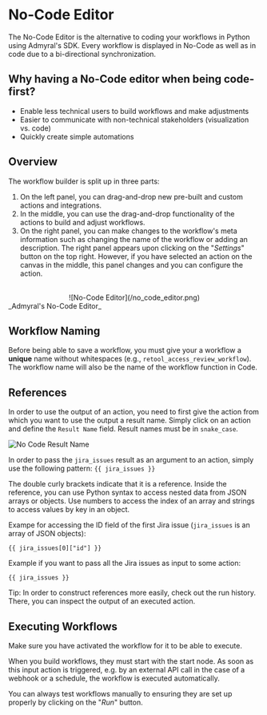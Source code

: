 
# No-Code Editor

The No-Code Editor is the alternative to coding your workflows in Python using Admyral's SDK. Every workflow is displayed in No-Code as well as in code due to a bi-directional synchronization.

## Why having a No-Code editor when being code-first?

-   Enable less technical users to build workflows and make adjustments
-   Easier to communicate with non-technical stakeholders (visualization vs. code)
-   Quickly create simple automations

## Overview

The workflow builder is split up in three parts:

1. On the left panel, you can drag-and-drop new pre-built and custom actions and integrations.
2. In the middle, you can use the drag-and-drop functionality of the actions to build and adjust workflows.
3. On the right panel, you can make changes to the workflow's meta information such as changing the name of the workflow or adding an description. The right panel appears upon clicking on the "_Settings_" button on the top right.
   However, if you have selected an action on the canvas in the middle, this panel changes and you can configure the action.

<div align="center">
	<br />
	![No-Code Editor](/no_code_editor.png)
</div>
_Admyral's No-Code Editor_

## Workflow Naming

Before being able to save a workflow, you must give your a workflow a **unique** name without whitespaces (e.g., `retool_access_review_workflow`).
The workflow name will also be the name of the workflow function in Code.

## References

In order to use the output of an action, you need to first give the action from which you want to use the output a result name. Simply click on an action and
define the `Result Name` field. Result names must be in `snake_case`.

![No Code Result Name](/no_code_result_name.png)

In order to pass the `jira_issues` result as an argument to an action, simply use the following pattern: `{{ jira_issues }}`

The double curly brackets indicate that it is a reference. Inside the reference, you can use Python syntax to access nested data from JSON arrays or objects.
Use numbers to access the index of an array and strings to access values by key in an object.

Exampe for accessing the ID field of the first Jira issue (`jira_issues` is an array of JSON objects):

```
{{ jira_issues[0]["id"] }}
```

Example if you want to pass all the Jira issues as input to some action:

```
{{ jira_issues }}
```

<Callout type="info">
	Tip: In order to construct references more easily, check out the run
	history. There, you can inspect the output of an executed action.
</Callout>

## Executing Workflows

<Callout type="info">
	Make sure you have activated the workflow for it to be able to execute.
</Callout>

When you build workflows, they must start with the start node. As soon as this input action is triggered, e.g. by an external API call in the case of a webhook or a schedule,
the workflow is executed automatically.

You can always test workflows manually to ensuring they are set up properly by clicking on the "_Run_" button.
